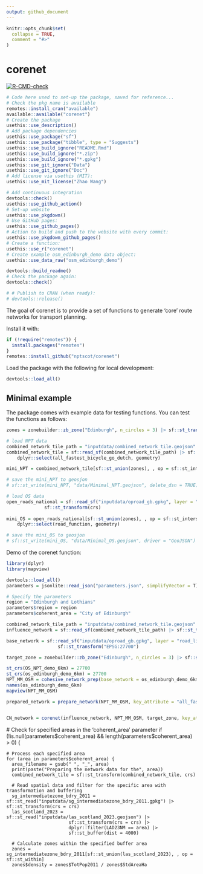 ```yaml
---
output: github_document
---
```


<!-- README.md is generated from README.Rmd. Please edit that file -->

```r
knitr::opts_chunk$set(
  collapse = TRUE,
  comment = "#>"
)
```

# corenet

<!-- badges: start -->
[![R-CMD-check](https://github.com/nptscot/corenet/actions/workflows/R-CMD-check.yaml/badge.svg)](https://github.com/nptscot/corenet/actions/workflows/R-CMD-check.yaml)
<!-- badges: end -->

```r
# Code here used to set-up the package, saved for reference... 
# Check the pkg name is available
remotes::install_cran("available")
available::available("corenet")
# Create the package
usethis::use_description()
# Add package dependencies
usethis::use_package("sf")
usethis::use_package("tibble", type = "Suggests")
usethis::use_build_ignore("README.Rmd")
usethis::use_build_ignore("*.zip")
usethis::use_build_ignore("*.gpkg")
usethis::use_git_ignore("Data")
usethis::use_git_ignore("Doc")
# Add license via usethis (MIT):
usethis::use_mit_license("Zhao Wang")

# Add continuous integration
devtools::check()
usethis::use_github_action()
# Set-up website
usethis::use_pkgdown()
# Use GitHub pages:
usethis::use_github_pages()
# Action to build and push to the website with every commit:
usethis::use_pkgdown_github_pages()
# Create a function:
usethis::use_r("corenet")
# Create example osm_edinburgh_demo data object:
usethis::use_data_raw("osm_edinburgh_demo")

devtools::build_readme()
# Check the package again:
devtools::check()

# # Publish to CRAN (when ready):
# devtools::release()
```

The goal of corenet is to provide a set of functions to generate 'core' route networks for transport planning.

Install it with:

```r
if (!require("remotes")) {
  install.packages("remotes")
}
remotes::install_github("nptscot/corenet")
```
Load the package with the following for local development:

```r
devtools::load_all()
```

## Minimal example

The package comes with example data for testing functions.
You can test the functions as follows:

```r
zones = zonebuilder::zb_zone("Edinburgh", n_circles = 3) |> sf::st_transform(crs = "EPSG:27700")

# load NPT data
combined_network_tile_path = "inputdata/combined_network_tile.geojson"
combined_network_tile = sf::read_sf(combined_network_tile_path) |> sf::st_transform(crs = "EPSG:27700") |>
    dplyr::select(all_fastest_bicycle_go_dutch, geometry)

mini_NPT = combined_network_tile[sf::st_union(zones), , op = sf::st_intersects]

# save the mini_NPT to geosjon
# sf::st_write(mini_NPT, "data/Minimal_NPT.geojson", delete_dsn = TRUE)

# load OS data
open_roads_national = sf::read_sf("inputdata/oproad_gb.gpkg", layer = "road_link") |> 
              sf::st_transform(crs)
 
mini_OS = open_roads_national[sf::st_union(zones), , op = sf::st_intersects] |>
    dplyr::select(road_function, geometry)

# save the mini_OS to geosjon
# sf::st_write(mini_OS, "data/Minimal_OS.geojson", driver = "GeoJSON")
```

Demo of the corenet function:
```r
library(dplyr) 
library(mapview)

devtools::load_all()
parameters = jsonlite::read_json("parameters.json", simplifyVector = T)

# Specify the parameters 
region = "Edinburgh and Lothians"
parameters$region = region
parameters$coherent_area = "City of Edinburgh"
```

```r
combined_network_tile_path = "inputdata/combined_network_tile.geojson"
influence_network = sf::read_sf(combined_network_tile_path) |> sf::st_transform(crs = "EPSG:27700")

base_network = sf::read_sf("inputdata/oproad_gb.gpkg", layer = "road_link") |> 
                   sf::st_transform("EPSG:27700")

target_zone = zonebuilder::zb_zone("Edinburgh", n_circles = 3) |> sf::st_transform(crs = "EPSG:27700")

st_crs(OS_NPT_demo_6km) = 27700
st_crs(os_edinburgh_demo_6km) = 27700
NPT_MM_OSM = cohesive_network_prep(base_network = os_edinburgh_demo_6km, influence_network = OS_NPT_demo_6km, target_zone, crs = "EPSG:27700", key_attribute = "road_function", attribute_values = c("A Road", "B Road", "Minor Road"))
names(os_edinburgh_demo_6km)
mapview(NPT_MM_OSM)

prepared_network = prepare_network(NPT_MM_OSM, key_attribute = "all_fastest_bicycle_go_dutch", road_scores = list("A Road" = 1, "B Road" = 1, "Minor Road" = 10000000), transform_crs = 27700) 


CN_network = corenet(influence_network, NPT_MM_OSM, target_zone, key_attribute = "all_fastest_bicycle_go_dutch",  crs = "EPSG:27700", dist = 10, threshold = 1500, road_scores = list("A Road" = 1, "B Road" = 1, "Minor Road" = 10000000))

```


  # Check for specified areas in the 'coherent_area' parameter
  if (!is.null(parameters$coherent_area) && length(parameters$coherent_area) > 0) {

    # Process each specified area
    for (area in parameters$coherent_area) {
      area_filename = gsub(" ", "_", area)
      print(paste("Preparing the network data for the", area))
      combined_network_tile = sf::st_transform(combined_network_tile, crs)

      # Read spatial data and filter for the specific area with transformation and buffering
      sg_intermediatezone_bdry_2011 = sf::st_read("inputdata/sg_intermediatezone_bdry_2011.gpkg") |> sf::st_transform(crs = crs)
      las_scotland_2023 = sf::st_read("inputdata/las_scotland_2023.geojson") |>
                           sf::st_transform(crs = crs) |>
                           dplyr::filter(LAD23NM == area) |>
                           sf::st_buffer(dist = 4000)

      # Calculate zones within the specified buffer area
      zones = sg_intermediatezone_bdry_2011[sf::st_union(las_scotland_2023), , op = sf::st_within]
      zones$density = zones$TotPop2011 / zones$StdAreaHa  